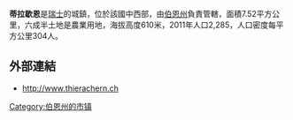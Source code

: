 '''蒂拉歇恩'''是[[瑞士|瑞士]]的城鎮，位於該國中西部，由[[伯恩州|伯恩州]]負責管轄，面積7.52平方公里，六成半土地是農業用地，海拔高度610米，2011年人口2,285，人口密度每平方公里304人。

==外部連結==
*http://www.thierachern.ch

{{Switzerland-geo-stub}}
[[Category:伯恩州的市镇|Category:伯恩州的市镇]]